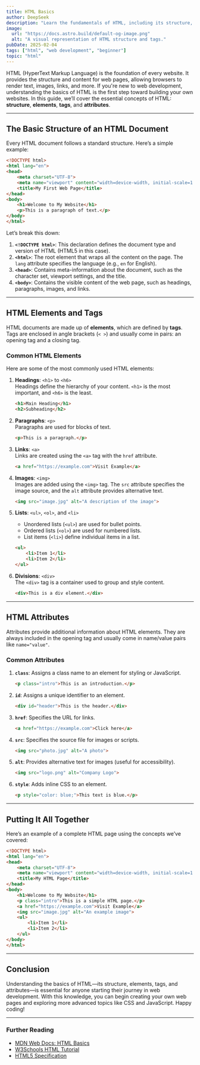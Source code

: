 ```yaml
---
title: HTML Basics  
author: DeepSeek  
description: "Learn the fundamentals of HTML, including its structure, elements, tags, and attributes, in this beginner-friendly guide."  
image:  
  url: "https://docs.astro.build/default-og-image.png"  
  alt: "A visual representation of HTML structure and tags."  
pubDate: 2025-02-04  
tags: ["html", "web development", "beginner"]  
topic: "html"
---
```





HTML (HyperText Markup Language) is the foundation of every website. It provides the structure and content for web pages, allowing browsers to render text, images, links, and more. If you're new to web development, understanding the basics of HTML is the first step toward building your own websites. In this guide, we’ll cover the essential concepts of HTML: **structure**, **elements**, **tags**, and **attributes**.

---

## The Basic Structure of an HTML Document

Every HTML document follows a standard structure. Here’s a simple example:

```html
<!DOCTYPE html>
<html lang="en">
<head>
    <meta charset="UTF-8">
    <meta name="viewport" content="width=device-width, initial-scale=1.0">
    <title>My First Web Page</title>
</head>
<body>
    <h1>Welcome to My Website</h1>
    <p>This is a paragraph of text.</p>
</body>
</html>
```

Let’s break this down:

1. **`<!DOCTYPE html>`**: This declaration defines the document type and version of HTML (HTML5 in this case).
2. **`<html>`**: The root element that wraps all the content on the page. The `lang` attribute specifies the language (e.g., `en` for English).
3. **`<head>`**: Contains meta-information about the document, such as the character set, viewport settings, and the title.
4. **`<body>`**: Contains the visible content of the web page, such as headings, paragraphs, images, and links.

---

## HTML Elements and Tags

HTML documents are made up of **elements**, which are defined by **tags**. Tags are enclosed in angle brackets (`< >`) and usually come in pairs: an opening tag and a closing tag.

### Common HTML Elements

Here are some of the most commonly used HTML elements:

1. **Headings**: `<h1>` to `<h6>`  
   Headings define the hierarchy of your content. `<h1>` is the most important, and `<h6>` is the least.

   ```html
   <h1>Main Heading</h1>
   <h2>Subheading</h2>
   ```

2. **Paragraphs**: `<p>`  
   Paragraphs are used for blocks of text.

   ```html
   <p>This is a paragraph.</p>
   ```

3. **Links**: `<a>`  
   Links are created using the `<a>` tag with the `href` attribute.

   ```html
   <a href="https://example.com">Visit Example</a>
   ```

4. **Images**: `<img>`  
   Images are added using the `<img>` tag. The `src` attribute specifies the image source, and the `alt` attribute provides alternative text.

   ```html
   <img src="image.jpg" alt="A description of the image">
   ```

5. **Lists**: `<ul>`, `<ol>`, and `<li>`  
   - Unordered lists (`<ul>`) are used for bullet points.
   - Ordered lists (`<ol>`) are used for numbered lists.
   - List items (`<li>`) define individual items in a list.

   ```html
   <ul>
       <li>Item 1</li>
       <li>Item 2</li>
   </ul>
   ```

6. **Divisions**: `<div>`  
   The `<div>` tag is a container used to group and style content.

   ```html
   <div>This is a div element.</div>
   ```

---

## HTML Attributes

Attributes provide additional information about HTML elements. They are always included in the opening tag and usually come in name/value pairs like `name="value"`.

### Common Attributes

1. **`class`**: Assigns a class name to an element for styling or JavaScript.
   ```html
   <p class="intro">This is an introduction.</p>
   ```

2. **`id`**: Assigns a unique identifier to an element.
   ```html
   <div id="header">This is the header.</div>
   ```

3. **`href`**: Specifies the URL for links.
   ```html
   <a href="https://example.com">Click here</a>
   ```

4. **`src`**: Specifies the source file for images or scripts.
   ```html
   <img src="photo.jpg" alt="A photo">
   ```

5. **`alt`**: Provides alternative text for images (useful for accessibility).
   ```html
   <img src="logo.png" alt="Company Logo">
   ```

6. **`style`**: Adds inline CSS to an element.
   ```html
   <p style="color: blue;">This text is blue.</p>
   ```

---

## Putting It All Together

Here’s an example of a complete HTML page using the concepts we’ve covered:

```html
<!DOCTYPE html>
<html lang="en">
<head>
    <meta charset="UTF-8">
    <meta name="viewport" content="width=device-width, initial-scale=1.0">
    <title>My HTML Page</title>
</head>
<body>
    <h1>Welcome to My Website</h1>
    <p class="intro">This is a simple HTML page.</p>
    <a href="https://example.com">Visit Example</a>
    <img src="image.jpg" alt="An example image">
    <ul>
        <li>Item 1</li>
        <li>Item 2</li>
    </ul>
</body>
</html>
```

---

## Conclusion

Understanding the basics of HTML—its structure, elements, tags, and attributes—is essential for anyone starting their journey in web development. With this knowledge, you can begin creating your own web pages and exploring more advanced topics like CSS and JavaScript. Happy coding!

---

### Further Reading
- [MDN Web Docs: HTML Basics](https://developer.mozilla.org/en-US/docs/Learn/Getting_started_with_the_web/HTML_basics)
- [W3Schools HTML Tutorial](https://www.w3schools.com/html/)
- [HTML5 Specification](https://www.w3.org/TR/html5/)
